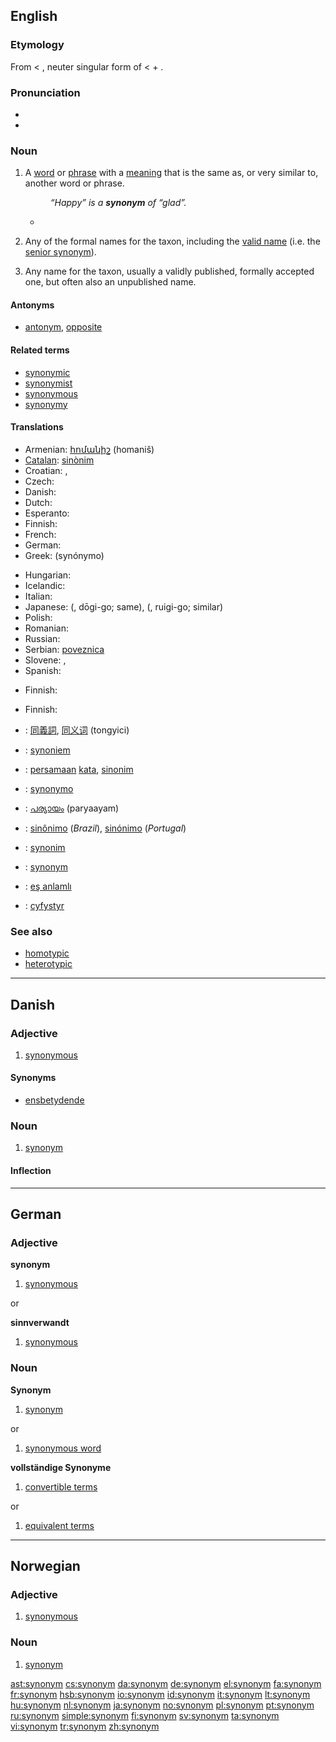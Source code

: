 {{also|Synonym}}
==English==
{{wikipedia}}

===Etymology===
From {{etyl|la}} {{term|synonymum|synōnymum|lang=la}} < {{etyl|grc}} {{term|συνώνυμον|tr=sunōnumon|lang=grc|sc=polytonic}}, neuter singular form of {{term|συνώνυμος||synonymous|tr=sunōnumos|lang=grc|sc=polytonic}} < {{term|σύν||with|lang=grc|sc=polytonic}} + {{term|ὄνομα||name|onoma|lang=grc|sc=polytonic}}.

===Pronunciation===
* {{IPA|/ˈsɪnənɪm/}}
* {{audio|en-us-synonym.ogg|Audio (US)}}

===Noun===
{{en-noun}}

# {{semantics|with respect to a given word or phrase}} A [[word]] or [[phrase]] with a [[meaning]] that is the same as, or very similar to, another word or phrase.
#: ''“Happy” is a '''synonym''' of “glad”.''
#* {{quote-book|passage=The proportion of English words that have an exact '''synonym''' is small.|author=William T. Parry, Edward A. Hacker|title=Aristotelian Logic|year=1991|url=http://books.google.com/books?id=rJceFowdGEAC}}
# {{zoology|with respect to a name for a given taxon}} Any of the formal names for the taxon, including the [[valid name]] (i.e. the [[senior synonym]]).
# {{botany|with respect to a name for a given taxon}} Any name for the taxon, usually a validly published, formally accepted one, but often also an unpublished name.

====Antonyms====
* {{sense|word or phrase with same meaning as another}} [[antonym]], [[opposite]]

====Related terms====
* [[synonymic]]
* [[synonymist]]
* [[synonymous]]
* [[synonymy]]

====Translations====
{{trans-top|word with same meaning as another}}
* Armenian: [[հոմանիշ]] (homaniš)
* [[Catalan]]: [[sinònim]] {{m}}
* Croatian: {{t|hr|istoznačnica|f|alt=istòznačnica}}, {{t-|hr|sinonim|m|alt=sinònīm}}
* Czech: {{t+|cs|synonymum|n}}
* Danish: {{t+|da|synonym|n}}
* Dutch: {{t+|nl|synoniem|n}}
* Esperanto: {{t-|eo|sinonimo|xs=Esperanto}}
* Finnish: {{t+|fi|synonyymi}}
* French: {{t+|fr|synonyme|m}}
* German: {{t+|de|Synonym|n}}
* Greek: {{t+|el|συνώνυμο|n|sc=Grek}} (synónymo)
{{trans-mid}}
* Hungarian: {{t+|hu|szinonima}}
* Icelandic: {{t+|is|samheiti|n}}
* Italian: {{t+|it|sinonimo|m}}
* Japanese: {{Jpan|[[同義語]]}} ({{Jpan|どうぎご}}, dōgi-go; same), {{Jpan|[[類義語]]}} ({{Jpan|るいぎご}}, ruigi-go; similar)
* Polish: {{t+|pl|synonim|m}}
* Romanian: {{t-|ro|sinonim|n}}
* Russian: {{t-|ru|синоним|n|sc=Cyrl}}
* Serbian: [[poveznica]] {{f}}
* Slovene: {{t+|sl|sopomenka|f}}, {{t+|sl|sinonim|m}}
* Spanish: {{t+|es|sinónimo|m}}
{{trans-bottom}}

{{trans-top|in zoological nomenclature}}
* Finnish: {{t+|fi|synonyymi}}
{{trans-mid}}
{{trans-bottom}}

{{trans-top|in botanical nomenclature}}
* Finnish: {{t+|fi|synonyymi}}
{{trans-mid}}
{{trans-bottom}}

{{checktrans-top}}
* {{ttbc|Chinese}}: [[同義詞]], [[同义词]] (tongyici)
* {{ttbc|Dutch}}: [[synoniem]] {{n}}
* {{ttbc|Indonesian}}: [[sama|persamaan]] [[kata]], [[sinonim]]
* {{ttbc|Interlingua}}: [[synonymo]]
* {{ttbc|Malayalam}}: [[പര്യായം]] (paryaayam)
* {{ttbc|Portuguese}}: [[sinônimo]] (''Brazil''), [[sinónimo]] (''Portugal'')
* {{ttbc|Polish}}: [[synonim]] {{m}}
* {{ttbc|Swedish}}: [[#Swedish|synonym]]
* {{ttbc|Turkish}}: [[eş anlamlı]]
* {{ttbc|Welsh}}: [[cyfystyr]]
{{trans-bottom}}

===See also===
* [[homotypic]]
* [[heterotypic]]

----

==Danish==

===Adjective===
{{infl|da|adjective|neuter|synonymt|definite and plural|synonyme}}

# [[synonymous]]

====Synonyms====
* [[ensbetydende]]

===Noun===
{{da-noun|et|er}}

# [[synonym#English|synonym]]

====Inflection====
{{da-noun-infl|et|er}}

----

==German==

===Adjective===
'''synonym'''

# [[synonymous]]

or

'''sinnverwandt'''

# [[synonymous]]

===Noun===
'''Synonym''' {{n}}

# [[#English|synonym]]
or
# [[#English|synonymous word]]

'''vollständige Synonyme''' {{p}}

# [[#English|convertible terms]]
or
# [[#English|equivalent terms]]

----

==Norwegian==

===Adjective===
{{no-adj-1}}

# [[synonymous]]

===Noun===
{{no-noun-n3}}

# [[#English|synonym]]

[[ast:synonym]]
[[cs:synonym]]
[[da:synonym]]
[[de:synonym]]
[[el:synonym]]
[[fa:synonym]]
[[fr:synonym]]
[[hsb:synonym]]
[[io:synonym]]
[[id:synonym]]
[[it:synonym]]
[[lt:synonym]]
[[hu:synonym]]
[[nl:synonym]]
[[ja:synonym]]
[[no:synonym]]
[[pl:synonym]]
[[pt:synonym]]
[[ru:synonym]]
[[simple:synonym]]
[[fi:synonym]]
[[sv:synonym]]
[[ta:synonym]]
[[vi:synonym]]
[[tr:synonym]]
[[zh:synonym]]